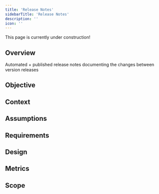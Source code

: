 ```yaml
---
title: 'Release Notes'
sidebarTitle: 'Release Notes'
description: ''
icon: ''
---
```

<Note>
    This page is currently under construction!
</Note>

## Overview

Automated + published release notes documenting the changes between version releases

## Objective

## Context

## Assumptions

## Requirements

## Design

## Metrics

## Scope